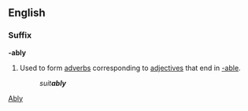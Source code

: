 ==English==

===Suffix===
'''-ably'''
# Used to form [[adverb]]s corresponding to [[adjective]]s that end in [[-able]].
#:''suit'''ably'''''

[[Category:English suffixes|Ably]]